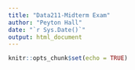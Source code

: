 ```yaml
---
title: "Data211-Midterm Exam"
author: "Peyton Hall"
date: "`r Sys.Date()`"
output: html_document
---
```


```r
knitr::opts_chunk$set(echo = TRUE)
```
